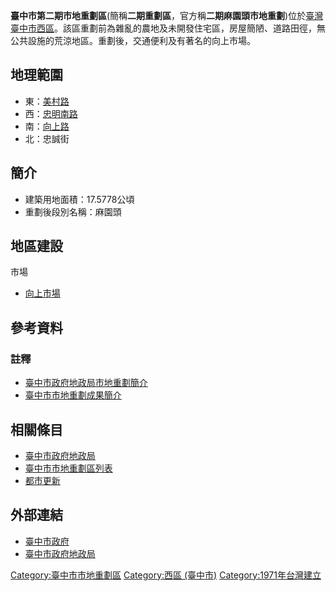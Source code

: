 {{臺中市市地重劃區
|重劃區=臺中市第二期市地重劃區
|圖片=
|重劃區英文名=Taichung’s 2nd Redevelopment Zone
|時間=1970年6月-1971年2月<ref>{{Cite web|url=http://www.taichung.gov.tw:8080/FlashEbookReader/hyviewer/online_preview.jsp?bookid=654473|title=臺中市政府地政局市地重劃簡介 - 第17頁|publisher=臺中市政府地政局市地重劃簡介|language=zh-tw|accessdate=2014-01-08|archive-date=2013-11-03|archive-url=https://web.archive.org/web/20131103115524/http://www.taichung.gov.tw:8080/FlashEbookReader/hyviewer/online_preview.jsp?bookid=654473|dead-url=no}}</ref>
|面積=24.2614[[公頃|公頃]]
|經費=[[新台幣|新台幣]]1007萬3437元
|計畫人口=
|區域={{ROC-TW}}<br>[[西區_(臺中市)|西區]]
|類型=公辦市地重劃
}}
'''臺中市第二期市地重劃區'''(簡稱'''二期重劃區'''，官方稱''' 二期麻園頭市地重劃''')位於[[臺灣|臺灣]][[臺中市|臺中市]][[西區_(臺中市)|西區]]。該區重劃前為雜亂的農地及未開發住宅區，房屋簡陋、道路田徑，無公共設施的荒涼地區。重劃後，交通便利及有著名的向上市場。


== 地理範圍 ==
*東：[[美村路|美村路]]
*西：[[忠明南路|忠明南路]]
*南：[[向上路_(台中市)|向上路]]
*北：忠誠街

== 簡介 ==
*建築用地面積：17.5778公頃
*重劃後段別名稱：麻園頭

== 地區建設 ==
;市場
*[[向上市場|向上市場]]

== 參考資料 ==
=== 註釋 ===
{{reflist}}
*[http://www.taichung.gov.tw:8080/FlashEbookReader/hyviewer/online_preview.jsp?bookid=654473 臺中市政府地政局市地重劃簡介] {{Wayback|url=http://www.taichung.gov.tw:8080/FlashEbookReader/hyviewer/online_preview.jsp?bookid=654473 |date=20131103115524 }}
*[https://web.archive.org/web/20140111224959/http://lohas.taichung.gov.tw/redraw/default.htm 臺中市市地重劃成果簡介]


== 相關條目 ==
*[[臺中市政府地政局|臺中市政府地政局]]
*[[臺中市市地重劃區列表|臺中市市地重劃區列表]]
*[[都市更新|都市更新]]

== 外部連結 ==
*[http://www.taichung.gov.tw/ 臺中市政府]
*[https://web.archive.org/web/20130719124039/http://www.land.taichung.gov.tw/chinese/index.php 臺中市政府地政局]

[[Category:臺中市市地重劃區|Category:臺中市市地重劃區]]
[[Category:西區_(臺中市)|Category:西區 (臺中市)]]
[[Category:1971年台灣建立|Category:1971年台灣建立]]
